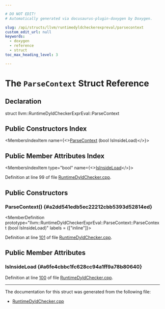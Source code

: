 ```yaml
---

# DO NOT EDIT!
# Automatically generated via docusaurus-plugin-doxygen by Doxygen.

slug: /api/structs/llvm/runtimedyldcheckerexpreval/parsecontext
custom_edit_url: null
keywords:
  - doxygen
  - reference
  - struct
toc_max_heading_level: 3

---
```





# The `ParseContext` Struct Reference

<DoxygenPage pluginConfig={pluginConfig}>



## Declaration

<CodeBlock>struct llvm::RuntimeDyldCheckerExprEval::ParseContext</CodeBlock>

## Public Constructors Index

<MembersIndex>

<MembersIndexItem
  name={<><a href="#a2dd541edb5ec22212cbb5393d52814ed">ParseContext</a> (bool IsInsideLoad)</>}>
</MembersIndexItem>

</MembersIndex>

## Public Member Attributes Index

<MembersIndex>

<MembersIndexItem
  type="bool"
  name={<><a href="#a6fe4cbbc1fc628cc94a1ff9a78b80640">IsInsideLoad</a></>}>
</MembersIndexItem>

</MembersIndex>


Definition at line 99 of file <a href="/docs/api/files/lib/lib/executionengine/lib/executionengine/runtimedyld/runtimedyldchecker-cpp">RuntimeDyldChecker.cpp</a>.

<SectionDefinition>

## Public Constructors

### ParseContext() {#a2dd541edb5ec22212cbb5393d52814ed}

<MemberDefinition
  prototype="llvm::RuntimeDyldCheckerExprEval::ParseContext::ParseContext (bool IsInsideLoad)"
  labels = {["inline"]}>

Definition at line <a href="/docs/api/files/lib/lib/executionengine/lib/executionengine/runtimedyld/runtimedyldchecker-cpp/#l00101">101</a> of file <a href="/docs/api/files/lib/lib/executionengine/lib/executionengine/runtimedyld/runtimedyldchecker-cpp">RuntimeDyldChecker.cpp</a>.
</MemberDefinition>

</SectionDefinition>

<SectionDefinition>

## Public Member Attributes

### IsInsideLoad {#a6fe4cbbc1fc628cc94a1ff9a78b80640}

<MemberDefinition
  prototype="bool llvm::RuntimeDyldCheckerExprEval::ParseContext::IsInsideLoad">

Definition at line <a href="/docs/api/files/lib/lib/executionengine/lib/executionengine/runtimedyld/runtimedyldchecker-cpp/#l00100">100</a> of file <a href="/docs/api/files/lib/lib/executionengine/lib/executionengine/runtimedyld/runtimedyldchecker-cpp">RuntimeDyldChecker.cpp</a>.
</MemberDefinition>

</SectionDefinition>

<hr/>

The documentation for this struct was generated from the following file:

<ul>
<li><a href="/docs/api/files/lib/lib/executionengine/lib/executionengine/runtimedyld/runtimedyldchecker-cpp">RuntimeDyldChecker.cpp</a></li>
</ul>

</DoxygenPage>
